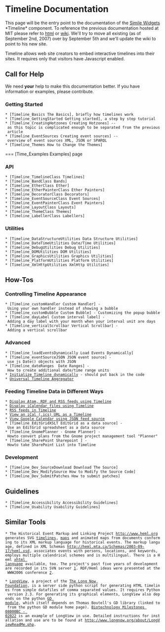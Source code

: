 =Timeline Documentation=

This page will be the entry point to the documentation of the [http://code.google.com/p/simile-widgets/ Simile Widgets] *Timeline* component. To reference the previous documentation hosted at MIT please refer to [http://simile.mit.edu/timeline/docs/ html] or [http://simile.mit.edu/wiki/Timeline wiki].  We'll try to move all existing (as of September 2nd, 2007) over by September 5th and we'll update the wiki to point to his new site.

Timeline allows web site creators to embed interactive timelines into their sites.  It requires only that visitors have Javascript enabled.

== Call for Help ==

We need '''your''' help to make this documentation better.  If you have information or examples, please contribute.

=== Getting Started ===
 * [Timeline_Basics The Basics], briefly how timelines work
 * [Timeline_GettingStarted Getting started], a step by step tutorial 
 * [Timeline_CreatingHotzones Creating Hotzones] -- as this topic is complicated enough to be separated from the previous article
 * [Timeline_EventSources Creating event sources] -- overview of event sources XML, JSON or SPARQL
 * [Timeline_Themes How to Change the Themes]

=== [Time_Examples Examples] page

=== API ===
 * [Timeline_TimelineClass Timelines]
 * [Timeline_BandClass Bands]
 * [Timeline_EtherClass Ether]
 * [Timeline_EtherPainterClass Ether Painters]
 * [Timeline_DecoratorClass Decorators]
 * [Timeline_EventSourceClass Event Sources]
 * [Timeline_EventPainterClass Event Painters]
 * [Timeline_LayoutClass Layouts]
 * [Timeline_ThemeClass Themes]
 * [Timeline_LabellerClass Labellers]

=== Utilities ===
 * [Timeline_DataStructureUtilities Data Structure Utilities]
 * [Timeline_DateTimeUtilities Date/Time Utilities]
 * [Timeline_DebugUtilities Debug Utilities]
 * [Timeline_DOMUtilities DOM Utilities]
 * [Timeline_GraphicsUtilities Graphics Utilities]
 * [Timeline_PlatformUtilities Platform Utilities]
 * [Timeline_XmlHttpUtilities XmlHttp Utilities]

== How-Tos ==

=== Controlling Timeline Appearance ===
 * [Timeline_customHandler Custom Handler] - Using your own handler instead of showing a bubble
 * [Timeline_customBubble Custom Bubble] - Customizing the popup bubble
 * [Timeline_dayLabel Custom interval label] - Adding a day label with your month when your interval unit are days
 * [Timeline_verticalScrollbar Vertical Scrollbar] - Adding a vertical scrollbar

=== Advanced ===
 * [Timeline_loadEventsDynamically Load Events Dynamically]
 * [Timeline_eventSourceJSON JSON event source] - use js Date() objects with JSON
 * [Timeline_dateRanges  Date Ranges] - How to create additional date/time range units
 * [http://simile.mit.edu/mail/ReadMsg?listName=General&msgNo=1148 Initialize Timeline dynamically] - should put back in the code
 * [http://timeline.to/ Universal Timeline Aggregator]

=== Feeding Timeline Data in Different Ways ===
 * [http://www.mytimelines.net/ Display Atom, RDF and RSS feeds using Timeline]
 * [http://www.mytimelines.net/create-an-icalendar-timeline/ Display iCalendar files using Timeline]
 * [http://apassant.net/home/2006/07/rss2timeline/ RSS feeds in Timeline]
 * [http://www.semanticweb.gr/SWEvents/timeline_ics.php?icsurl=http://www.semanticweb.gr/SWEvents/SWEvents.ics View an iCal (.ics) URL as a Timeline]
 * [http://code.google.com/apis/gdata/cal_simile_sample.html View Google Calendar using JSON feed source]
 * [Timeline_EditGridXSLT EditGrid as a data source] - Use an EditGrid spreadsheet as a data source
 * [Timeline_GnomePlanner - Gnome Planner] - Howto convert plans from the Gnome project management tool "Planner"
 * [Timeline_SharePoint Sharepoint ] - Howto take SharePoint List into Timeline

=== Development ===
 * [Timeline_Dev_SourceDownload Download The Source]
 * [Timeline_Dev_ModifySource How to Modify the Source Code]
 * [Timeline_Dev_SubmitPatches How to submit patches]

== Guidelines ==
 * [Timeline_Accessibility Accessibility Guidelines]
 * [Timeline_Usability Usability Guidelines]

== Similar Tools ==

 * The Historical Event Markup and Linking Project http://www.heml.org generates SVG [http://www.heml.org/heml-cocoon/sample-timeline timelines], [http://www.heml.org/heml-cocoon/sample-map maps] and animated maps from documents conforming to its XML markup language for historical events. The markup language, defined in XML Schemas http://heml.mta.ca/Schemas/2003-09-17/heml.xsd, associates events with persons, locations, and keywords, employs multiple calendrical schemes and is multilingual. There is a Heml [http://www.heml.org/heml-cocoon/sample-xhtml xhtml language] available, too. The project's past five years of development are recorded in its SVN server [http://heml.mta.ca/viewsvn/?do=browse&project=heml_svn&path=/]. RDF/Heml ideas were presented at the WWW2006 conference [http://www2006.org/programme/files/xhtml/p199/pp199-robertson-xhtml.html].

 * [http://www.longnow.org/about/longview.php LongView], a project of the [http://www.longnow.org/ The Long Now Foundation], is a server side python script for generating HTML timelines from simple datafiles of comma separated values. It requires Python version 2.3. For generating its graphical elements, LongView also depends on the python [http://newcenturycomputers.net/projects/gdmodule.html GD module], which itself depends on Thomas Boutell's GD library (linked to from the python GD module home page). [http://redpuma.net/longview/tree/biotech-html/ Biotechnology Milestones 08000BC - 02022] is an example of LongView in use. Detailed instructions for installation and use are to be found at [http://www.longnow.org/about/LongViewReadMe.php http://www.longnow.org/about/LongViewReadMe.php].